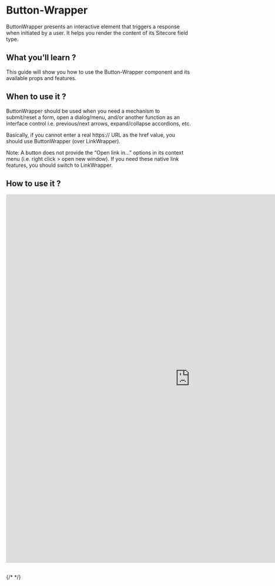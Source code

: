 
<Meta of={ButtonWrapperStories} />

# Button-Wrapper

ButtonWrapper presents an interactive element that triggers a response when initiated by a user. It helps you render the content of its Sitecore field type.

## What you’ll learn ?

This guide will show you how to use the Button-Wrapper component and its available props and features.

## When to use it ?

ButtonWrapper should be used when you need a mechanism to submit/reset a form, open a dialog/menu, and/or another function as an interface control i.e. previous/next arrows, expand/collapse accordions, etc.

Basically, if you cannot enter a real https:// URL as the href value, you should use ButtonWrapper (over LinkWrapper).

Note: A button does not provide the “Open link in…” options in its context menu (i.e. right click > open new window). If you need these native link features, you should switch to LinkWrapper.

## How to use it ?

<iframe
  src="https://xmc-hztl-foundation-storybook.vercel.app/?path=/story/helpers-sitecore-wrappers-button-wrapper--default"
  width="1000"
  height="1000"
  frameborder="0"
></iframe>

##

{/* <Canvas of={CheckboxStories.Card} /> */}


